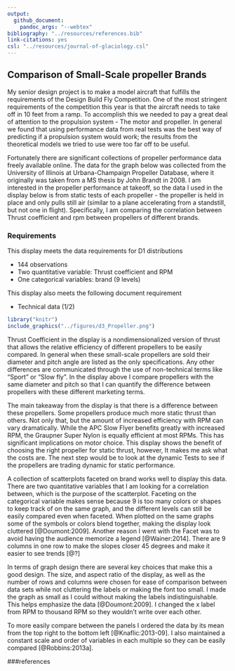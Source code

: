 ```yaml
---
output: 
  github_document: 
    pandoc_args: "--webtex"
bibliography: "../resources/references.bib"
link-citations: yes
csl: "../resources/journal-of-glaciology.csl"
---
```


## Comparison of Small-Scale propeller Brands

My senior design project is to make a model aircraft that fulfills the requirements of the Design Build Fly Competition. One of the most stringent requirements of the competition this year is that the aircraft needs to take off in 10 feet from a ramp. To accomplish this we needed to pay a great deal of attention to the propulsion system - The motor and propeller. In general we found that using performance data from real tests was the best way of predicting if a propulsion system would work; the results from the theoretical models we tried to use were too far off to be useful. 

Fortunately there are significant collections of propeller performance data freely available online. The data for the graph below was collected from the University of Illinois at Urbana-Champaign Propeller Database, where it originally was taken from a MS thesis by John Brandt in 2008. I am interested in the propeller performance at takeoff, so the data I used in the display below is from static tests of each propeller - the propeller is held in place and only pulls still air (similar to a plane accelerating from a standstill, but not one in flight). Specifically, I am comparing the correlation between Thrust coefficient and rpm between propellers of different brands.

### Requirements 

This display meets the data requirements for D1 distributions

- 144 observations 
- Two quantitative variable: Thrust coefficient and RPM
- One categorical variables: brand (9 levels)

This display also meets the following document requirement 

- Technical data (1/2)

```r
library("knitr")
include_graphics("../figures/d3_Propeller.png")
```
Thrust Coefficient in the display is a nondimensionalized version of thrust that allows the relative efficiency of different propellers to be easily compared. In general when these small-scale propellers are sold their diameter and pitch angle are listed as the only specifications. Any other differences are communicated through the use of non-technical terms like "Sport" or "Slow fly". In the display above I compare propellers with the same diameter and pitch so that I can quantify the difference between propellers with these different marketing terms.

The main takeaway from the display is that there is a difference between these propellers. Some propellers produce much more static thrust than others. Not only that, but the amount of increased efficiency with RPM can vary dramatically. While the APC Slow Flyer benefits greatly with increased RPM, the Graupner Super Nylon is equally efficient at most RPMs. This has significant implications on motor choice. This display shows the benefit of choosing the right propeller for static thrust, however, It makes me ask what the costs are. The next step would be to look at the dynamic Tests to see if the propellers are trading dynamic for static performance.

A collection of scatterplots faceted on brand works well to display this data. There are two quantitative variables that I am looking for a correlation between, which is the purpose of the scatterplot. Faceting on the categorical variable makes sense because 9 is too many colors or shapes to keep track of on the same graph, and the different levels can still be easily compared even when faceted. When plotted on the same graphs some of the symbols or colors blend together, making the display look cluttered [@Doumont:2009]. Another reason I went with the Facet was to avoid having the audience memorize a legend [@Wainer:2014]. There are 9 columns in one row to make the slopes closer 45 degrees and make it easier to see trends [@?]

In terms of graph design there are several key choices that make this a good design. The size, and aspect ratio of the display, as well as the number of rows and columns were chosen for ease of comparison between data sets while not cluttering the labels or making the font too small. I made the graph as small as I could without making the labels indistinguishable. This helps emphasize the data [@Doumont:2009]. I changed the x label from RPM to thousand RPM so they wouldn't write over each other.

To more easily compare between the panels I ordered the data by its mean from the top right to the bottom left [@Knaflic:2013-09]. I also maintained a constant scale and order of variables in each multiple so they can be easily compared [@Robbins:2013a]. 


###references
<div id="refs"></div>

